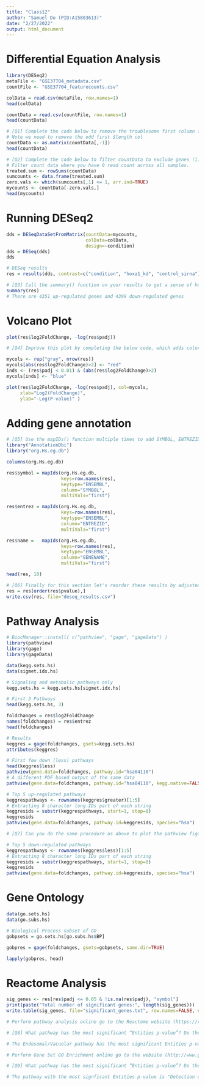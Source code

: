 ```yaml
---
title: "Class12"
author: "Samuel Do (PID:A15803613)"
date: "2/27/2022"
output: html_document
---
```


# Differential Equation Analysis
```r
library(DESeq2)
metaFile <- "GSE37704_metadata.csv"
countFile <- "GSE37704_featurecounts.csv"

colData = read.csv(metaFile, row.names=1)
head(colData)

countData = read.csv(countFile, row.names=1)
head(countData)

# [Q1] Complete the code below to remove the troublesome first column from countData
# Note we need to remove the odd first $length col
countData <- as.matrix(countData[,-1])
head(countData)

# [Q2] Complete the code below to filter countData to exclude genes (i.e. rows) where we have 0 read count across all samples (i.e. columns).
# Filter count data where you have 0 read count across all samples.
treated.sum <- rowSums(countData)
sumcounts <- data.frame(treated.sum)
zero.vals <- which(sumcounts[,1] <= 1, arr.ind=TRUE)
mycounts <- countData[-zero.vals,]
head(mycounts)
```
# Running DESeq2
```r
dds = DESeqDataSetFromMatrix(countData=mycounts,
                             colData=colData,
                             design=~condition)
dds = DESeq(dds)
dds
```
```r
# DESeq results
res = results(dds, contrast=c("condition", "hoxa1_kd", "control_sirna"))

# [Q3] Call the summary() function on your results to get a sense of how many genes are up or down-regulated at the default 0.1 p-value cutoff.
summary(res)
# There are 4351 up-regulated genes and 4399 down-regulated genes
```
# Volcano Plot
```r
plot(res$log2FoldChange, -log(res$padj))

# [Q4] Improve this plot by completing the below code, which adds color and axis labels

mycols <- rep("gray", nrow(res))
mycols[abs(res$log2FoldChange)>2] <- "red"
inds <- (res$padj < 0.01) & (abs(res$log2FoldChange)>2)
mycols[inds] <- "blue"

plot(res$log2FoldChange, -log(res$padj), col=mycols,
     xlab="Log2(FoldChange)", 
     ylab="-Log(P-value)" )
```
# Adding gene annotation
```r
# [Q5] Use the mapIDs() function multiple times to add SYMBOL, ENTREZID and GENENAME annotation to our results by completing the code below.
library("AnnotationDbi")
library("org.Hs.eg.db")

columns(org.Hs.eg.db)

res$symbol = mapIds(org.Hs.eg.db,
                    keys=row.names(res), 
                    keytype="ENSEMBL",
                    column="SYMBOL",
                    multiVals="first")

res$entrez = mapIds(org.Hs.eg.db,
                    keys=row.names(res),
                    keytype="ENSEMBL",
                    column="ENTREZID",
                    multiVals="first")

res$name =   mapIds(org.Hs.eg.db,
                    keys=row.names(res),
                    keytype="ENSEMBL",
                    column="GENENAME",
                    multiVals="first")

head(res, 10)
```
```r
# [Q6] Finally for this section let's reorder these results by adjusted p-value and save them to a CSV file in your current project directory.
res = res[order(res$pvalue),]
write.csv(res, file="deseq_results.csv")
```
# Pathway Analysis
```r
# BiocManager::install( c("pathview", "gage", "gageData") )
library(pathview)
library(gage)
library(gageData)

data(kegg.sets.hs)
data(sigmet.idx.hs)

# Signaling and metabolic pathways only
kegg.sets.hs = kegg.sets.hs[sigmet.idx.hs]

# First 3 Pathways
head(kegg.sets.hs, 3)
```
```r
foldchanges = res$log2FoldChange
names(foldchanges) = res$entrez
head(foldchanges)
```
```r
# Results 
keggres = gage(foldchanges, gsets=kegg.sets.hs)
attributes(keggres)
```
```r
# First few down (less) pathways
head(keggres$less)
pathview(gene.data=foldchanges, pathway.id="hsa04110")
# A different PDF based output of the same data
pathview(gene.data=foldchanges, pathway.id="hsa04110", kegg.native=FALSE)
```
```r
# Top 5 up-regulated pathways 
keggrespathways <- rownames(keggres$greater)[1:5]
# Extracting 8 character long IDs part of each string
keggresids = substr(keggrespathways, start=1, stop=8)
keggresids
pathview(gene.data=foldchanges, pathway.id=keggresids, species="hsa")
```
```r
# [Q7] Can you do the same procedure as above to plot the pathview figures for the top 5 down-reguled pathways?

# Top 5 down-regulated pathways
keggrespathways <- rownames(keggres$less)[1:5]
# Extracting 8 character long IDs part of each string
keggresids = substr(keggrespathways, start=1, stop=8)
keggresids
pathview(gene.data=foldchanges, pathway.id=keggresids, species="hsa")

```
# Gene Ontology
```r
data(go.sets.hs)
data(go.subs.hs)

# Biological Process subset of GO
gobpsets = go.sets.hs[go.subs.hs$BP]

gobpres = gage(foldchanges, gsets=gobpsets, same.dir=TRUE)

lapply(gobpres, head)
```
# Reactome Analysis
```r
sig_genes <- res[res$padj <= 0.05 & !is.na(res$padj), "symbol"]
print(paste("Total number of significant genes:", length(sig_genes)))
write.table(sig_genes, file="significant_genes.txt", row.names=FALSE, col.names=FALSE, quote=FALSE)
```
```r
# Perform pathway analysis online go to the Reactome website (https://reactome.org/PathwayBrowser/#TOOL=AT)

# [Q8] What pathway has the most significant “Entities p-value”? Do the most significant pathways listed match your previous KEGG results? What factors could cause differences between the two methods?

# The Endosomal/Vacuolar pathway has the most significant Entities p-value of 2.04E(-4). However there are no significant pathways listed that exactly match with the previous KEGG results. These differences is likely due to the 2973 entities in "signficant_genes.txt" that were not found by the Reactome website. 
```
```r
# Perform Gene Set GO Enrichment online go to the website (http://www.geneontology.org/page/go-enrichment-analysis)

# [Q9] What pathway has the most significant “Entities p-value”? Do the most significant pathways listed match your previous KEGG results? What factors could cause differences between the two methods?

# The pathway with the most signficant Entities p-value is "Detection of chemical stimulus involved in sensory perception". These pathways do not match the previous KEGG results. This is likely due to GO Enrichment method determining significant pathways to a much lower p-value, as this method finds pathways with p-values as low as 6.62E(-64), which is much lower than the p-values determined in the KEGG results.
```

